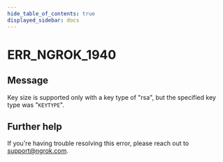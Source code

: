 ```yaml
---
hide_table_of_contents: true
displayed_sidebar: docs
---
```



# ERR_NGROK_1940

## Message

Key size is supported only with a key type of "rsa", but the specified key type was "`KEYTYPE`".

<ErrorDetails error="err_ngrok_1940" />

## Further help

If you're having trouble resolving this error, please reach out to [support@ngrok.com](mailto:support@ngrok.com?subject=Help%20with%20ERR_NGROK_1940).
